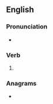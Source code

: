 ==English==

===Pronunciation===
* {{IPA|en|/leɪzd/}}

===Verb===
{{head|en|verb form}}

# {{en-past of|laze}}

===Anagrams===
* {{anagrams|en|a=adelz|Zelda}}